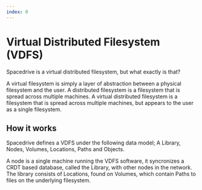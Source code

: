 ```yaml
---
index: 0
---
```


# Virtual Distributed Filesystem (VDFS)

Spacedrive is a virtual distributed filesystem, but what exactly is that?

A virtual filesystem is simply a layer of abstraction between a physical filesystem and the user. A distributed filesystem is a filesystem that is spread across multiple machines. A virtual distributed filesystem is a filesystem that is spread across multiple machines, but appears to the user as a single filesystem.

## How it works

Spacedrive defines a VDFS under the following data model; A Library, Nodes, Volumes, Locations, Paths and Objects.

A node is a single machine running the VDFS software, it syncronizes a CRDT based database, called the Library, with other nodes in the network. The library consists of Locations, found on Volumes, which contain Paths to files on the underlying filesystem.
